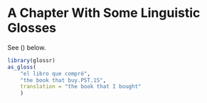 # A Chapter With Some Linguistic Glosses

See (\ref{ex-kor}) below.

```r
library(glossr)
as_gloss(
    "el libro que compré",
    "the book that buy.PST.1S",
    translation = "the book that I bought"
    )
```

```{=latex}
\pex[everygla=\ko] \label{ex-kor}
Example Relative Clauses in Korean
\a 
\begingl
\glpreamble \textit{First Example} //
\gla 내가 산 책 // 
\glb nay-ka sa-n chayk //
\glc {\sc 1s-nom} buy-{\sc rel} book //
\glft “the book that I bought” // 
\endgl 
\a 
\begingl
\glpreamble \textit{Second Example} //
\gla 내가 본 영화  // 
\glb nay-ka po-n yenghwa //
\glc {\sc 1s-nom} watch-{\sc rel} movie //
\glft “the movie that I watched” // 
\endgl 
\a 
\begingl
\glpreamble \textit{Third Example} //
\gla 당신을 좋아하는 사람 // 
\glb tangsin-ul cohaha-nun salam  //
\glc {\sc 2s-acc} like-{\sc rel} person //
\glft “the person who likes you” //
\endgl 
\xe
```

```{=latex}
\pex[everygla=\zh]
Example Relative Clauses in Mandarin
\a 
\begingl
\glpreamble \textit{First Example} //
\gla 我 买 的 书 // 
\glb wo mai de shu //
\glc {\sc 1s-nom} buy {\sc rel} book //
\glft “the book that I bought” // 
\endgl 
\a 
\begingl
\glpreamble \textit{Second Example} //
\gla 我 看 过 的 电影  // 
\glb wo kan guo de dianying //
\glc {\sc 1s} watch {\sc asp} {\sc rel} movie //
\glft “the movie that I watched” // 
\endgl 
\a 
\begingl
\glpreamble \textit{Third Example} //
\gla 喜欢 你 的 人 // 
\glb xihuan ni de ren  //
\glc like {\sc 2s} {\sc rel} person //
\glft “the person who likes you” //
\endgl 
\xe
```